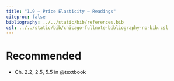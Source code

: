 ```yaml
---
title: "1.9 — Price Elasticity — Readings"
citeproc: false
bibliography: ../../static/bib/references.bib
csl: ../../static/bib/chicago-fullnote-bibliography-no-bib.csl
---
```


# Recommended

- <i class="fas fas fa-book"></i> Ch. 2.2, 2.5, 5.5 in @textbook
